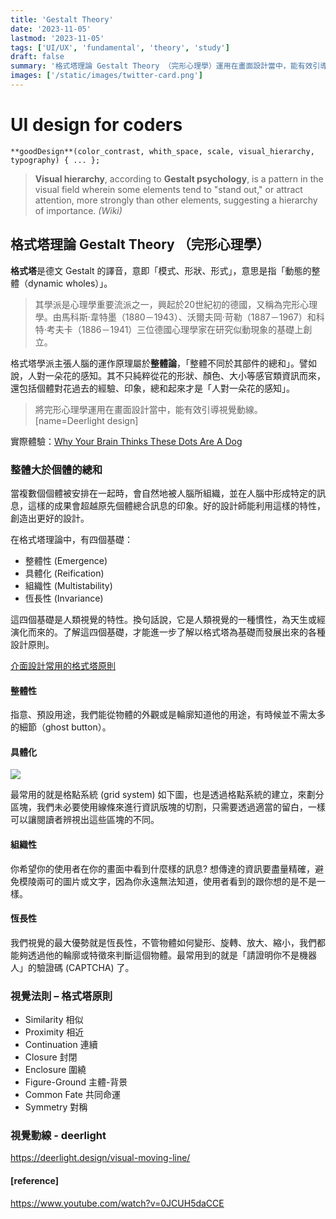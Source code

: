 ```yaml
---
title: 'Gestalt Theory'
date: '2023-11-05'
lastmod: '2023-11-05'
tags: ['UI/UX', 'fundamental', 'theory', 'study']
draft: false
summary: '格式塔理論 Gestalt Theory （完形心理學）運用在畫面設計當中，能有效引導視覺動線。當複數個個體被安排在一起時，會自然地被人腦所組織，並在人腦中形成特定的訊息，這樣的成果會超越原先個體總合訊息的印象。好的設計師能利用這樣的特性，創造出更好的設計。'
images: ['/static/images/twitter-card.png']
---
```

# UI design for coders
```
**goodDesign**(color_contrast, whith_space, scale, visual_hierarchy, typography) { ... };
```

> **Visual hierarchy**, according to **Gestalt psychology**, is a pattern in the visual field wherein some elements tend to "stand out," or attract attention, more strongly than other elements, suggesting a hierarchy of importance. *(Wiki)*

<TOCInline toc={props.toc} exclude="Introduction" />

## 格式塔理論 Gestalt Theory （完形心理學）
**格式塔**是德文 Gestalt 的譯音，意即「模式、形狀、形式」，意思是指「動態的整體（dynamic wholes）」。 

> 其學派是心理學重要流派之一，興起於20世紀初的德國，又稱為完形心理學。由馬科斯·韋特墨（1880－1943）、沃爾夫岡·苛勒（1887－1967）和科特·考夫卡（1886－1941）三位德國心理學家在研究似動現象的基礎上創立。

格式塔學派主張人腦的運作原理屬於**整體論**，「整體不同於其部件的總和」。譬如說，人對一朵花的感知。其不只純粹從花的形狀、顏色、大小等感官類資訊而來，還包括個體對花過去的經驗、印象，總和起來才是「人對一朵花的感知」。

> 將完形心理學運用在畫面設計當中，能有效引導視覺動線。
> [name=Deerlight design]

實際體驗：[Why Your Brain Thinks These Dots Are A Dog](https://www.gizmodo.com.au/2013/05/why-your-brain-thinks-these-dots-are-a-dog/)

### 整體大於個體的總和
當複數個個體被安排在一起時，會自然地被人腦所組織，並在人腦中形成特定的訊息，這樣的成果會超越原先個體總合訊息的印象。好的設計師能利用這樣的特性，創造出更好的設計。

在格式塔理論中，有四個基礎：

* 整體性 (Emergence)
* 具體化 (Reification) 
* 組織性 (Multistability) 
* 恆長性 (Invariance)

這四個基礎是人類視覺的特性。換句話說，它是人類視覺的一種慣性，為天生或經演化而來的。了解這四個基礎，才能進一步了解以格式塔為基礎而發展出來的各種設計原則。

[介面設計常用的格式塔原則](https://www.as-creative.com.tw/%E6%99%82%E4%BA%8B/%E6%89%80%E6%9C%89%E8%A8%AD%E8%A8%88%E8%A9%B2%E4%BA%86%E8%A7%A3%E7%9A%84%E5%9F%BA%E7%A4%8E-%E8%A6%96%E8%A6%BA%E6%B3%95%E5%89%87-%E6%A0%BC%E5%BC%8F%E5%A1%94%E7%90%86%E8%AB%96%E7%9A%84/)

#### 整體性
指意、預設用途，我們能從物體的外觀或是輪廓知道他的用途，有時候並不需太多的細節（ghost button）。
#### 具體化

![](https://heywesley.files.wordpress.com/2015/08/gridsystem.png?w=531&h=454)

最常用的就是格點系統 (grid system) 如下圖，也是透過格點系統的建立，來劃分區塊，我們未必要使用線條來進行資訊版塊的切割，只需要透過適當的留白，一樣可以讓閱讀者辨視出這些區塊的不同。

#### 組織性
你希望你的使用者在你的畫面中看到什麼樣的訊息? 想傳達的資訊要盡量精確，避免模陵兩可的圖片或文字，因為你永遠無法知道，使用者看到的跟你想的是不是一樣。

#### 恆長性
我們視覺的最大優勢就是恆長性，不管物體如何變形、旋轉、放大、縮小，我們都能夠透過他的輪廓或特徵來判斷這個物體。最常用到的就是「請證明你不是機器人」的驗證碼 (CAPTCHA) 了。

### 視覺法則 – 格式塔原則

+ Similarity 相似
+ Proximity 相近
+ Continuation 連續
+ Closure 封閉
+ Enclosure 圍繞
+ Figure-Ground 主體-背景
+ Common Fate 共同命運
+ Symmetry 對稱

### 視覺動線 - deerlight
https://deerlight.design/visual-moving-line/

#### [reference]
https://www.youtube.com/watch?v=0JCUH5daCCE
